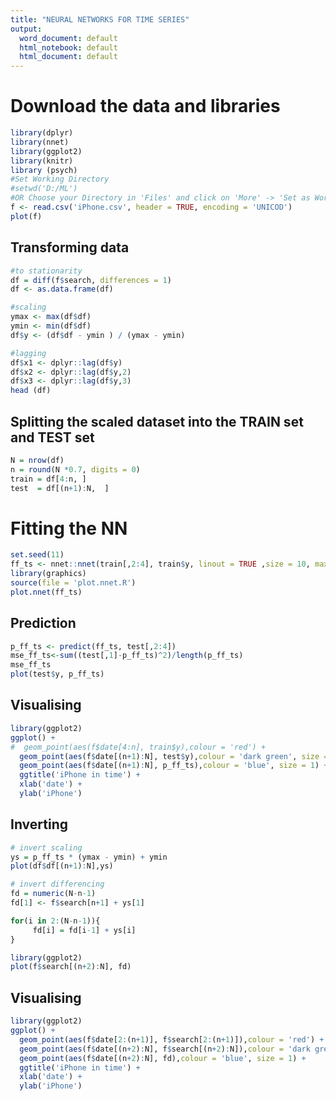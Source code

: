 ---
title: "NEURAL NETWORKS FOR TIME SERIES"
output:
  word_document: default
  html_notebook: default
  html_document: default
---

# Download the data and libraries
```{r}
library(dplyr)
library(nnet)
library(ggplot2)
library(knitr)
library (psych)
#Set Working Directory
#setwd('D:/ML')
#OR Choose your Directory in 'Files' and click on 'More' -> 'Set as Working Directory' #Download file to the table.
f <- read.csv('iPhone.csv', header = TRUE, encoding = 'UNICOD')
plot(f)
```

## Transforming data 
```{r}
#to stationarity
df = diff(f$search, differences = 1)
df <- as.data.frame(df)

#scaling
ymax <- max(df$df)
ymin <- min(df$df)
df$y <- (df$df - ymin ) / (ymax - ymin)

#lagging
df$x1 <- dplyr::lag(df$y)
df$x2 <- dplyr::lag(df$y,2)
df$x3 <- dplyr::lag(df$y,3)
head (df)
```

## Splitting the scaled dataset into the TRAIN set and TEST set
```{r}
N = nrow(df)
n = round(N *0.7, digits = 0)
train = df[4:n, ]
test  = df[(n+1):N,  ]
```

# Fitting the NN
```{r results='hide'}
set.seed(11)
ff_ts <- nnet::nnet(train[,2:4], train$y, linout = TRUE ,size = 10, maxit = 10000)
library(graphics)
source(file = 'plot.nnet.R')
plot.nnet(ff_ts)
```

## Prediction
```{r}
p_ff_ts <- predict(ff_ts, test[,2:4])
mse_ff_ts<-sum((test[,1]-p_ff_ts)^2)/length(p_ff_ts)
mse_ff_ts
plot(test$y, p_ff_ts)
```

## Visualising
```{r}
library(ggplot2)
ggplot() +
#  geom_point(aes(f$date[4:n], train$y),colour = 'red') +
  geom_point(aes(f$date[(n+1):N], test$y),colour = 'dark green', size = 3) +
  geom_point(aes(f$date[(n+1):N], p_ff_ts),colour = 'blue', size = 1) +
  ggtitle('iPhone in time') +
  xlab('date') +
  ylab('iPhone')
```

## Inverting
```{r}
# invert scaling
ys = p_ff_ts * (ymax - ymin) + ymin
plot(df$df[(n+1):N],ys)

# invert differencing
fd = numeric(N-n-1)
fd[1] <- f$search[n+1] + ys[1]

for(i in 2:(N-n-1)){
     fd[i] = fd[i-1] + ys[i]
}

library(ggplot2)
plot(f$search[(n+2):N], fd)
```

## Visualising
```{r}
library(ggplot2)
ggplot() +
  geom_point(aes(f$date[2:(n+1)], f$search[2:(n+1)]),colour = 'red') +
  geom_point(aes(f$date[(n+2):N], f$search[(n+2):N]),colour = 'dark green', size = 3) +
  geom_point(aes(f$date[(n+2):N], fd),colour = 'blue', size = 1) +
  ggtitle('iPhone in time') +
  xlab('date') +
  ylab('iPhone')
```